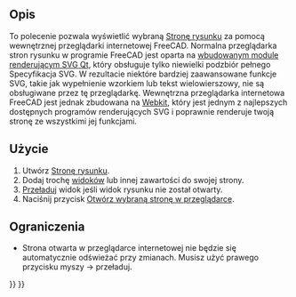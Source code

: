<languages/>
{{Docnav/pl
|[[Drawing_Clip/pl|Wycinek]]
|[[Drawing_Orthoviews/pl|Widok ortogoniczny]]
|[[Drawing_Workbench/pl|Środowisko pracy Kreślenie]]
|IconL=Drawing_Clip.png
|IconC=Workbench_Drawing.svg
|IconR=Drawing_Orthoviews.png
}}

{{GuiCommand/pl
|Name=Drawing Openbrowser
|Name/pl=Otwórz przeglądarkę WEB
|Workbenches=[[Drawing Workbench/pl|Drawing]]
|MenuLocation=Rysunek → Otwiera wybrana stronę w przeglądarce
|Shortcut=brak
}}

<span id="Description"></span>
==Opis==

To polecenie pozwala wyświetlić wybraną [[Drawing Landscape A3/pl|Stronę rysunku]] za pomocą wewnętrznej przeglądarki internetowej FreeCAD. Normalna przeglądarka stron rysunku w programie FreeCAD jest oparta na [http://qt-project.org/doc/qt-5.0/qtsvg/svgrendering.html wbudowanym module renderującym SVG Qt], który obsługuje tylko niewielki podzbiór pełnego Specyfikacja SVG. W rezultacie niektóre bardziej zaawansowane funkcje SVG, takie jak wypełnienie wzorkiem lub tekst wielowierszowy, nie są obsługiwane przez tę przeglądarkę. Wewnętrzna przeglądarka internetowa FreeCAD jest jednak zbudowana na [https://en.wikipedia.org/wiki/WebKit Webkit], który jest jednym z najlepszych dostępnych programów renderujących SVG i poprawnie renderuje twoją stronę ze wszystkimi jej funkcjami.

<span id="Usage"></span>
==Użycie==

# Utwórz [[Drawing Landscape A3/pl|Stronę rysunku]].
# Dodaj trochę [[Drawing View/pl|widoków]] lub innej zawartości do swojej strony.
# [[Std_Refresh|Przeładuj]] widok jeśli widok rysunku nie został otwarty.
# Naciśnij przycisk {{Button|[[Image:Drawing Openbrowser.png|16px]]}} [[Drawing Openbrowser/pl|Otwórz wybraną stronę w przeglądarce]].

<span id="Limitations"></span>
==Ograniczenia==

* Strona otwarta w przeglądarce internetowej nie będzie się automatycznie odświeżać przy zmianach. Musisz użyć prawego przycisku myszy → przeładuj.

{{Docnav/pl
|[[Drawing_Clip/pl|Wycinek]]
|[[Drawing_Orthoviews/pl|Widok ortogoniczny]]
|[[Drawing_Workbench/pl|Środowisko pracy Kreślenie]]
|IconL=Drawing_Clip.png
|IconC=Workbench_Drawing.svg
|IconR=Drawing_Orthoviews.png
}}

{{Drawing Tools navi{{#translation:}}}}
{{Userdocnavi{{#translation:}}}}